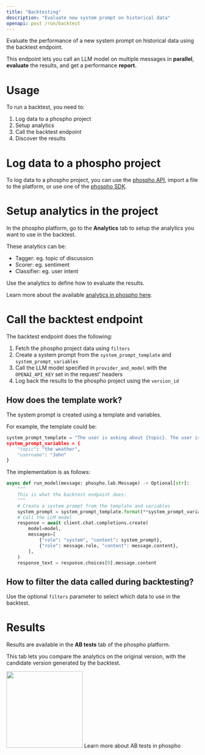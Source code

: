 ```yaml
---
title: "Backtesting"
description: "Evaluate new system prompt on historical data"
openapi: post /run/backtest
---
```


Evaluate the performance of a new system prompt on historical data using the backtest endpoint.

This endpoint lets you call an LLM model on multiple messages in **parallel**, **evaluate** the results, and get a performance **report.**


# Usage 

To run a backtest, you need to:

1. Log data to a phospho project
2. Setup analytics
3. Call the backtest endpoint
4. Discover the results

# Log data to a phospho project

To log data to a phospho project, you can use the [phospho API](/api-reference/introduction), import a file to the platform, or use one of the [phospho SDK](/getting-started#log-to-phospho).

# Setup analytics in the project

In the phospho platform, go to the **Analytics** tab to setup the analytics you want to use in the backtest.

These analytics can be:
- Tagger: eg. topic of discussion
- Scorer: eg. sentiment
- Classifier: eg. user intent

Use the analytics to define how to evaluate the results. 

Learn more about the available [analytics in phospho here](/analytics/events).

# Call the backtest endpoint

The backtest endpoint does the following:

1. Fetch the phospho project data using `filters`
2. Create a system prompt from the `system_prompt_template` and `system_prompt_variables`
3. Call the LLM model specified in `provider_and_model` with the `OPENAI_API_KEY` set in the request' headers
4. Log back the results to the phospho project using the `version_id`

## How does the template work?

The system prompt is created using a template and variables.

For example, the template could be:

```python
system_prompt_template = "The user is asking about {topic}. The user is {username}.""
system_prompt_variables = {
    "topic": "the weather",
    "username": "John"
}
```

The implementation is as follows:

```python
async def run_model(message: phospho.lab.Message) -> Optional[str]:
    """
    This is what the backtest endpoint does:
    """
    # Create a system prompt from the template and variables
    system_prompt = system_prompt_template.format(**system_prompt_variables)
    # Call the LLM model
    response = await client.chat.completions.create(
        model=model,
        messages=[
            {"role": "system", "content": system_prompt},
            {"role": message.role, "content": message.content},
        ],
    )
    response_text = response.choices[0].message.content
```

## How to filter the data called during backtesting?

Use the optional `filters` parameter to select which data to use in the backtest.


# Results

Results are available in the **AB tests** tab of the phospho platform.

This tab lets you compare the analytics on the original version, with the candidate version generated by the backtest.

<img height="200" src="/images/explore/abtest.jpeg" />

<Card href="/analytics/ab-test" title="AB tests" >
Learn more about AB tests in phospho
</Card>